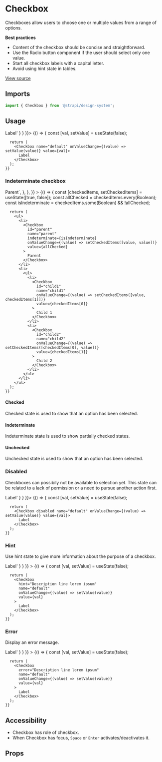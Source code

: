 <!--- Button.stories.mdx --->


<Meta title="Design System/Components/Checkbox" component={Checkbox} />

# Checkbox

Checkboxes allow users to choose one or multiple values from a range of options.

**Best practices**

- Content of the checkbox should be concise and straightforward.
- Use the Radio button component if the user should select only one value.
- Start all checkbox labels with a capital letter.
- Avoid using hint state in tables.

[View source](https://github.com/strapi/design-system/tree/main/packages/strapi-design-system/src/Checkbox)

## Imports

```js
import { Checkbox } from '@strapi/design-system';
```

## Usage

<Canvas withSource="open">
  <Story name="base" parameters={{ docs: { source: { code: '<Checkbox>Label</Checkbox>' } } }}>
    {() => {
      const [val, setValue] = useState(false);

      return (
        <Checkbox name="default" onValueChange={(value) => setValue(value)} value={val}>
          Label
        </Checkbox>
      );
    }}

  </Story>
</Canvas>

### Indeterminate checkbox

<Canvas withSource="open">
  <Story
    name="indeterminate"
    parameters={{
      docs: {
        source: {
          code: `<Checkbox indeterminate>Parent</Checkbox>`,
        },
      },
    }}
  >
    {() => {
      const [checkedItems, setCheckedItems] = useState([true, false]);
      const allChecked = checkedItems.every(Boolean);
      const isIndeterminate = checkedItems.some(Boolean) && !allChecked;

      return (
        <ul>
          <li>
            <Checkbox
              id="parent"
              name="parent"
              indeterminate={isIndeterminate}
              onValueChange={(value) => setCheckedItems([value, value])}
              value={allChecked}
            >
              Parent
            </Checkbox>
          </li>
          <li>
            <ul>
              <li>
                <Checkbox
                  id="child1"
                  name="child1"
                  onValueChange={(value) => setCheckedItems([value, checkedItems[1]])}
                  value={checkedItems[0]}
                >
                  Child 1
                </Checkbox>
              </li>
              <li>
                <Checkbox
                  id="child2"
                  name="child2"
                  onValueChange={(value) => setCheckedItems([checkedItems[0], value])}
                  value={checkedItems[1]}
                >
                  Child 2
                </Checkbox>
              </li>
            </ul>
          </li>
        </ul>
      );
    }}

  </Story>
</Canvas>

#### Checked

Checked state is used to show that an option has been selected.

#### Indeterminate

Indeterminate state is used to show partially checked states.

#### Unchecked

Unchecked state is used to show that an option has been selected.

### Disabled

Checkboxes can possibily not be available to selection yet. This state can be related to a lack of permission or a need
to pursue another action first.

<Canvas withSource="open">
  <Story name="disabled" parameters={{ docs: { source: { code: '<Checkbox disabled>Label</Checkbox>' } } }}>
    {() => {
      const [val, setValue] = useState(false);

      return (
        <Checkbox disabled name="default" onValueChange={(value) => setValue(value)} value={val}>
          Label
        </Checkbox>
      );
    }}

  </Story>
</Canvas>

### Hint

Use hint state to give more information about the purpose of a checkbox.

<Canvas withSource="open">
  <Story
    name="hint"
    parameters={{ docs: { source: { code: '<Checkbox hint="Description line lorem ipsum">Label</Checkbox>' } } }}
  >
    {() => {
      const [val, setValue] = useState(false);

      return (
        <Checkbox
          hint="Description line lorem ipsum"
          name="default"
          onValueChange={(value) => setValue(value)}
          value={val}
        >
          Label
        </Checkbox>
      );
    }}

  </Story>
</Canvas>

### Error

Display an error message.

<Canvas withSource="open">
  <Story
    name="error"
    parameters={{ docs: { source: { code: '<Checkbox error="Description line lorem ipsum">Label</Checkbox>' } } }}
  >
    {() => {
      const [val, setValue] = useState(false);

      return (
        <Checkbox
          error="Description line lorem ipsum"
          name="default"
          onValueChange={(value) => setValue(value)}
          value={val}
        >
          Label
        </Checkbox>
      );
    }}

  </Story>
</Canvas>

## Accessibility

- Checkbox has role of checkbox.
- When Checkbox has focus, `Space` or `Enter` activates/deactivates it.

## Props

<ArgsTable of={Checkbox} />
